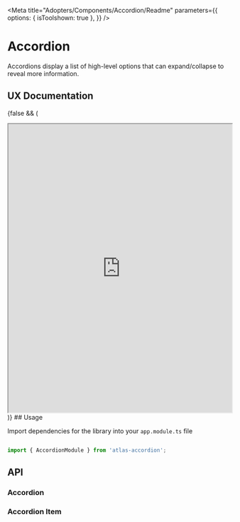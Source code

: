 
<Meta title="Adopters/Components/Accordion/Readme" 
parameters={{ 
        options: {
            isToolshown: true
        }, 
    }}
/>

# Accordion

Accordions display a list of high-level options that can expand/collapse to reveal more information.

## UX Documentation
{false && (
<iframe
    src='https://www.figma.com/embed?embed_host=share&url=https%3A%2F%2Fwww.figma.com%2Ffile%2F84ksA72NnGwgCZVxPBREp5%2FAccordion---Foundations-0.0.2-Components-Documentation%3Fnode-id%3D14256%253A7995' 
    allowFullScreen="true"
    width='100%'
    height='650px'
    style={{border: 'none'}}
></iframe>
)}
## Usage

Import dependencies for the library into your ```app.module.ts``` file

```ts

import { AccordionModule } from 'atlas-accordion';

```

## API

### Accordion

<ArgsTable of={AccordionComponent} />

### Accordion Item

<ArgsTable of={AccordionItemComponent} />